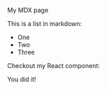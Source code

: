 
 
My MDX page
 
This is a list in markdown:
 
- One
- Two
- Three
 
Checkout my React component:
 
<Alert type="success" title="Success!">
  You did it!